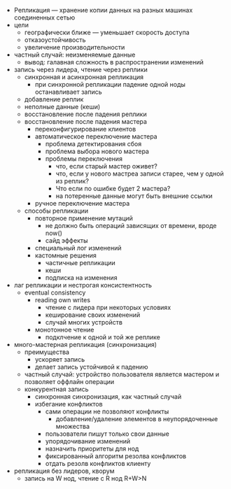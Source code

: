- Репликация — хранение копии данных на разных машинах соединенных сетью
- цели
  - географически ближе — уменьшает скорость доступа
  - отказоустойчивость
  - увеличение производительности
- частный случай: неизменяемые данные
  - вывод: галавная сложность в распространении изменений
- запись через лидера, чтение через реплики
  - синхронная и асинхронная репликация
    - при синхронной репликации падение одной ноды останавливает запись
  - добавление реплик
  - неполные данные (кеши)
  - восстановление после падения реплики
  - восстановление после падения мастера
    - переконфигурирование клиентов
    - автоматическое переключение мастера
      - проблема детектирования сбоя
      - проблема выбора нового мастера
      - проблемы переключения
        - что, если старый мастер оживет?
        - что, если у нового мастреа записи старее, чем у одной из реплик?
        - Что если по ошибке будет 2 мастера?
        - на потеренные данные могут быть внешние ссылки
    - ручное переключение мастера
  - способы репликации
    - повторное применение мутаций
      - не должно быть операций зависящих от времени, вроде now()
      - сайд эффекты
    - специальный лог изменений
    - кастомные решения
      - частичные репликации
      - кеши
      - подписка на изменения
- лаг репликации и нестрогая консистентность
  - eventual consistency
    - reading own writes
      - чтение с лидера при некоторых условиях
      - кеширование своих изменений
      - случай многих устройств
    - монотонное чтение
      - подклчение к одной и той же реплике
- много-мастерная репликация (синхронизация)
  - преимущества
    - ускоряет запись
    - делает запись устойчивой к падению
  - частный случай: устройство пользователя является мастером и позволяет оффлайн операции
  - конкурентная запись
    - синхронная синхронизация, как частный случай
    - избегание конфликтов
      - сами операции не позволяют конфликты
        - добавление/удаление элементов в неупорядоченные множества
      - пользователи пишут только свои данные
      - упорядочивание изменений
      - назначить приоритеты для нод
      - фиксированный алгоритм резолва конфликтов
      - отдать резолв конфликтов клиенту
- репликация без лидеров, кворум
  - запись на W нод, чтение с R нод R+W>N

